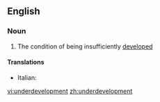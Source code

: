 ==English==
{{wikipedia}}
===Noun===
{{en-noun|-}}
# The condition of being insufficiently [[developed]]

====Translations====
{{trans-top|condition of being insufficiently developed}}
* Italian: {{t-|it|sottosviluppo|lang=it|m}}
{{trans-mid}}
{{trans-bottom}}

[[vi:underdevelopment]]
[[zh:underdevelopment]]